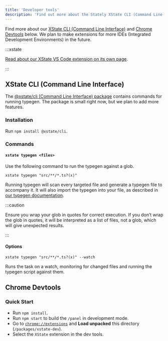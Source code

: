 ```yaml
---
title: 'Developer tools'
description: 'Find out more about the Stately XState CLI (Command Line Interface) and Chrome Devtools.'
---
```


Find more about our [XState CLI (Command Line Interface)](#xstate-cli-command-line-interface) and [Chrome Devtools](#chrome-devtools) below. We plan to make extensions for more IDEs (Integrated Development Environments) in the future.

:::xstate

[Read about our XState VS Code extension on its own page](xstate-vscode-extension.mdx).

:::

## XState CLI (Command Line Interface)

The [@xstate/cli (Command Line Interface) package](https://github.com/statelyai/xstate-tools/tree/master/apps/cli) contains commands for running typegen. The package is small right now, but we plan to add more features.

### Installation

Run `npm install @xstate/cli`.

### Commands

#### `xstate typegen <files>`

Use the following command to run the typegen against a glob.

`xstate typegen "src/**/*.ts?(x)"`

<!-- TODO: add link below -->

Running typegen will scan every targeted file and generate a typegen file to accompany it. It will also import the typegen into your file, as described in [our typegen documentation](typegen.mdx).

:::caution

Ensure you wrap your glob in quotes for correct execution. If you don’t wrap the glob in quotes, it will be interpreted as a list of files, not a glob, which will give unexpected results.

:::

#### Options

`xstate typegen "src/**/*.ts?(x)" --watch`

Runs the task on a watch, monitoring for changed files and running the typegen script against them.

## Chrome Devtools

<!-- TODO: What are the Chrome devtools? -->

### Quick Start

- Run `npm install`.
- Run `npm start` to build the `/panel` in development mode.
- Go to [`chrome://extensions`](chrome://extensions) and **Load unpacked** this directory (`/packages/xstate-dev`).
- Select the `XState` extension in the dev tools.

